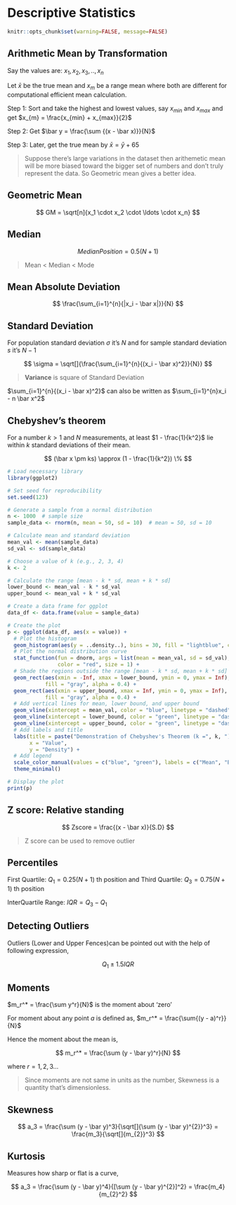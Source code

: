 # Descriptive Statistics

```r
knitr::opts_chunk$set(warning=FALSE, message=FALSE)
```

## Arithmetic Mean by Transformation

Say the values are: $x_1, x_2, x_3, .. , x_n$

Let $\bar x$ be the true mean and $x_m$ be a range mean where both are different for computational efficient mean calculation.

Step 1: Sort and take the highest and lowest values, say $x_{min}$ and $x_{max}$ and get $x_{m} = \frac{x_{min} + x_{max}}{2}$

Step 2: Get $\bar y = \frac{\sum {(x - \bar x)}}{N}$

Step 3: Later, get the true mean by $\bar x = \bar y + 65$

> Suppose there's large variations in the dataset then arithemetic mean will be more biased toward the bigger set of numbers and don't truly represent the data. So Geometric mean gives a better idea.

## Geometric Mean

$$
GM = \sqrt[n]{x_1 \cdot x_2 \cdot \ldots \cdot x_n}
$$

## Median

$$
MedianPosition = 0.5(N+1)
$$

> Mean \< Median \< Mode

## Mean Absolute Deviation

$$
\frac{\sum_{i=1}^{n}{|x_i - \bar x|}}{N}
$$

## Standard Deviation

For population standard deviation $\sigma$ it's $N$ and for sample standard deviation $s$ it's $N-1$

$$
\sigma = \sqrt[]{\frac{\sum_{i=1}^{n}{(x_i - \bar x)^2}}{N}}
$$

> **Variance** is square of Standard Deviation

$\sum_{i=1}^{n}{(x_i - \bar x)^2}$ can also be written as $\sum_{i=1}^{n}x_i - n \bar x^2$

## Chebyshev's theorem

For a number $k > 1$ and $N$ measurements, at least $1 - \frac{1}{k^2}$ lie within $k$ standard deviations of their mean.

$$
(\bar x \pm ks) \approx (1 - \frac{1}{k^2}) \%
$$

```r
# Load necessary library
library(ggplot2)

# Set seed for reproducibility
set.seed(123)

# Generate a sample from a normal distribution
n <- 1000  # sample size
sample_data <- rnorm(n, mean = 50, sd = 10)  # mean = 50, sd = 10

# Calculate mean and standard deviation
mean_val <- mean(sample_data)
sd_val <- sd(sample_data)

# Choose a value of k (e.g., 2, 3, 4)
k <- 2

# Calculate the range [mean - k * sd, mean + k * sd]
lower_bound <- mean_val - k * sd_val
upper_bound <- mean_val + k * sd_val

# Create a data frame for ggplot
data_df <- data.frame(value = sample_data)

# Create the plot
p <- ggplot(data_df, aes(x = value)) +
  # Plot the histogram
  geom_histogram(aes(y = ..density..), bins = 30, fill = "lightblue", color = "black") +
  # Plot the normal distribution curve
  stat_function(fun = dnorm, args = list(mean = mean_val, sd = sd_val),
                color = "red", size = 1) +
  # Shade the regions outside the range [mean - k * sd, mean + k * sd]
  geom_rect(aes(xmin = -Inf, xmax = lower_bound, ymin = 0, ymax = Inf),
            fill = "gray", alpha = 0.4) +
  geom_rect(aes(xmin = upper_bound, xmax = Inf, ymin = 0, ymax = Inf),
            fill = "gray", alpha = 0.4) +
  # Add vertical lines for mean, lower bound, and upper bound
  geom_vline(xintercept = mean_val, color = "blue", linetype = "dashed", size = 1) +
  geom_vline(xintercept = lower_bound, color = "green", linetype = "dashed", size = 1) +
  geom_vline(xintercept = upper_bound, color = "green", linetype = "dashed", size = 1) +
  # Add labels and title
  labs(title = paste("Demonstration of Chebyshev's Theorem (k =", k, ")"),
       x = "Value",
       y = "Density") +
  # Add legend
  scale_color_manual(values = c("blue", "green"), labels = c("Mean", "Bounds")) +
  theme_minimal()

# Display the plot
print(p)

```

## Z score: Relative standing

$$
Zscore = \frac{(x - \bar x)}{S.D}
$$

> Z score can be used to remove outlier

## Percentiles

First Quartile: $Q_1 = 0.25(N + 1)$ th position and Third Quartile: $Q_3 = 0.75(N+1)$ th position

InterQuartile Range: $IQR = Q_3 - Q_1$

## Detecting Outliers

Outliers (Lower and Upper Fences)can be pointed out with the help of following expression,

$$
Q_1 \pm 1.5IQR
$$

## Moments

$m_r^* = \frac{\sum y^r}{N}$ is the moment about 'zero'

For moment about any point $a$ is defined as, $m_r^* = \frac{\sum{(y - a)^r}}{N}$

Hence the moment about the mean is,

$$
m_r^* = \frac{\sum (y - \bar y)^r}{N}
$$

where $r = 1, 2, 3 ...$

> Since moments are not same in units as the number, Skewness is a quantity that's dimensionless.

## Skewness

$$
a_3 = \frac{\sum (y - \bar y)^3}{\sqrt[]{\sum (y - \bar y)^{2}}^3} = \frac{m_3}{\sqrt[]{m_{2}}^3}
$$

## Kurtosis

Measures how sharp or flat is a curve,

$$
a_3 = \frac{\sum (y - \bar y)^4}{[\sum (y - \bar y)^{2}]^2} = \frac{m_4}{m_{2}^2}
$$
